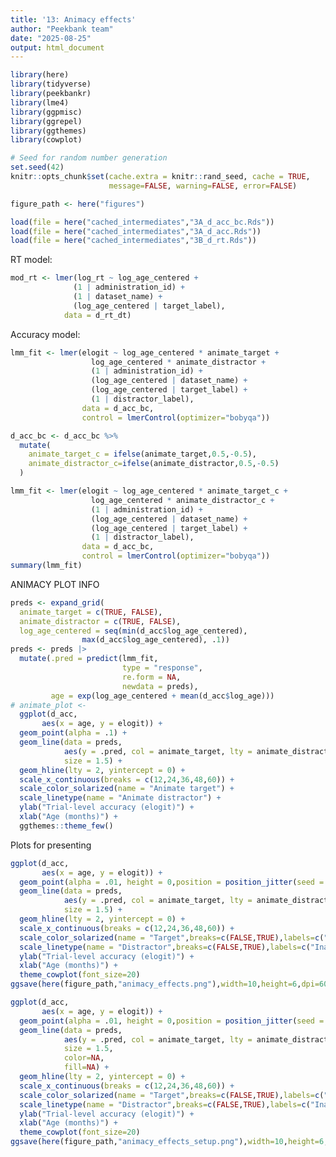 ```yaml
---
title: '13: Animacy effects'
author: "Peekbank team"
date: "2025-08-25"
output: html_document
---
```


```r
library(here)
library(tidyverse)
library(peekbankr)
library(lme4)
library(ggpmisc)
library(ggrepel)
library(ggthemes)
library(cowplot)

# Seed for random number generation
set.seed(42)
knitr::opts_chunk$set(cache.extra = knitr::rand_seed, cache = TRUE, 
                      message=FALSE, warning=FALSE, error=FALSE)

figure_path <- here("figures")

load(file = here("cached_intermediates","3A_d_acc_bc.Rds"))
load(file = here("cached_intermediates","3A_d_acc.Rds"))
load(file = here("cached_intermediates","3B_d_rt.Rds"))
```


RT model: 

```r
mod_rt <- lmer(log_rt ~ log_age_centered +
              (1 | administration_id) + 
              (1 | dataset_name) + 
              (log_age_centered | target_label), 
            data = d_rt_dt)
```

Accuracy model:

```r
lmm_fit <- lmer(elogit ~ log_age_centered * animate_target + 
                  log_age_centered * animate_distractor +
                  (1 | administration_id) + 
                  (log_age_centered | dataset_name) + 
                  (log_age_centered | target_label) + 
                  (1 | distractor_label), 
                data = d_acc_bc, 
                control = lmerControl(optimizer="bobyqa"))

d_acc_bc <- d_acc_bc %>%
  mutate(
    animate_target_c = ifelse(animate_target,0.5,-0.5),
    animate_distractor_c=ifelse(animate_distractor,0.5,-0.5)
  )

lmm_fit <- lmer(elogit ~ log_age_centered * animate_target_c + 
                  log_age_centered * animate_distractor_c +
                  (1 | administration_id) + 
                  (log_age_centered | dataset_name) + 
                  (log_age_centered | target_label) + 
                  (1 | distractor_label), 
                data = d_acc_bc, 
                control = lmerControl(optimizer="bobyqa"))
summary(lmm_fit)

```


ANIMACY PLOT INFO

```r
preds <- expand_grid(
  animate_target = c(TRUE, FALSE), 
  animate_distractor = c(TRUE, FALSE), 
  log_age_centered = seq(min(d_acc$log_age_centered),
                max(d_acc$log_age_centered), .1))
preds <- preds |>
  mutate(.pred = predict(lmm_fit, 
                         type = "response",
                         re.form = NA, 
                         newdata = preds), 
         age = exp(log_age_centered + mean(d_acc$log_age)))
# animate_plot <- 
  ggplot(d_acc,
       aes(x = age, y = elogit)) + 
  geom_point(alpha = .1) + 
  geom_line(data = preds, 
            aes(y = .pred, col = animate_target, lty = animate_distractor), 
            size = 1.5) + 
  geom_hline(lty = 2, yintercept = 0) + 
  scale_x_continuous(breaks = c(12,24,36,48,60)) + 
  scale_color_solarized(name = "Animate target") + 
  scale_linetype(name = "Animate distractor") + 
  ylab("Trial-level accuracy (elogit)") + 
  xlab("Age (months)") + 
  ggthemes::theme_few()


```

Plots for presenting

```r
ggplot(d_acc,
       aes(x = age, y = elogit)) + 
  geom_point(alpha = .01, height = 0,position = position_jitter(seed = 42,width=0.2))+
  geom_line(data = preds, 
            aes(y = .pred, col = animate_target, lty = animate_distractor), 
            size = 1.5) + 
  geom_hline(lty = 2, yintercept = 0) + 
  scale_x_continuous(breaks = c(12,24,36,48,60)) + 
  scale_color_solarized(name = "Target",breaks=c(FALSE,TRUE),labels=c("Inanimate","Animate")) + 
  scale_linetype(name = "Distractor",breaks=c(FALSE,TRUE),labels=c("Inanimate","Animate")) + 
  ylab("Trial-level accuracy (elogit)") + 
  xlab("Age (months)") + 
  theme_cowplot(font_size=20)
ggsave(here(figure_path,"animacy_effects.png"),width=10,height=6,dpi=600)

ggplot(d_acc,
       aes(x = age, y = elogit)) + 
  geom_point(alpha = .01, height = 0,position = position_jitter(seed = 42,width=0.2),color=NA,fill=NA)+
  geom_line(data = preds, 
            aes(y = .pred, col = animate_target, lty = animate_distractor), 
            size = 1.5,
            color=NA,
            fill=NA) + 
  geom_hline(lty = 2, yintercept = 0) + 
  scale_x_continuous(breaks = c(12,24,36,48,60)) + 
  scale_color_solarized(name = "Target",breaks=c(FALSE,TRUE),labels=c("Inanimate","Animate")) + 
  scale_linetype(name = "Distractor",breaks=c(FALSE,TRUE),labels=c("Inanimate","Animate")) + 
  ylab("Trial-level accuracy (elogit)") + 
  xlab("Age (months)") + 
  theme_cowplot(font_size=20)
ggsave(here(figure_path,"animacy_effects_setup.png"),width=10,height=6,dpi=600)
```


